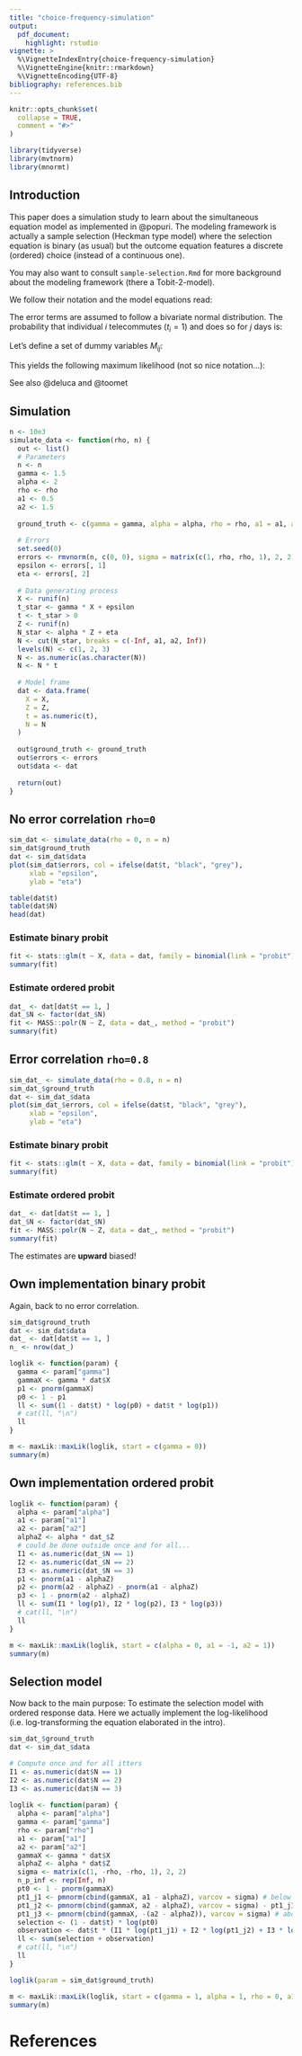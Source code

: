 ```yaml
---
title: "choice-frequency-simulation"
output: 
  pdf_document:
    highlight: rstudio
vignette: >
  %\VignetteIndexEntry{choice-frequency-simulation}
  %\VignetteEngine{knitr::rmarkdown}
  %\VignetteEncoding{UTF-8}
bibliography: references.bib
---
```


```r
knitr::opts_chunk$set(
  collapse = TRUE,
  comment = "#>"
)
```

```r
library(tidyverse)
library(mvtnorm)
library(mnormt)
```

## Introduction

This paper does a simulation study to learn about the simultaneous equation model as implemented in @popuri. The modeling framework is actually a sample selection (Heckman type model) where the selection equation is binary (as usual) but the outcome equation features a discrete (ordered) choice (instead of a continuous one).

You may also want to consult `sample-selection.Rmd` for more background about the modeling framework (there a Tobit-2-model).

We follow their notation and the model equations read:

\begin{align}
  t_i^{*} = \mathbf{\gamma' X_i} + \varepsilon_i, \quad &t_i = 1 \ \text{if} \ t_i^{*} > 0 \ \text{and} \ t_i = 0 \ \text{otherwise} \\
  N_i^{*} = \mathbf{\alpha' Z_i} + \eta_i, \quad &N_i = j \ \text{if} \ a_{j-1} < N_i^{*} \leq a_j, \\
  &j = 1,2,\dots,J, \quad N_i \ \text{observed only if} \ t_i^{*} > 0 \nonumber
\end{align}

The error terms are assumed to follow a bivariate normal distribution. The probability that individual $i$ telecommutes ($t_i = 1$) and does so for $j$ days is:

\begin{align}
  P(t_i = 1, N_i = j) &= \Phi_2(a_j - \mathbf{\alpha' Z_i}; \mathbf{\gamma' X_i}; -\rho) \\
  &-\Phi_2(a_{j-1} - \mathbf{\alpha' Z_i}; \mathbf{\gamma' X_i}; -\rho) \nonumber
\end{align}

Let's define a set of dummy variables $M_{ij}$:

\begin{equation}
  M_{ij} =
    \begin{cases}
      1 & \text{if} \ N_i = j (\text{i.e.}, a_{j-1} < N_i^{*} \leq a_j) \\
      0 & \text{otherwise}
    \end{cases}
\end{equation}

This yields the following maximum likelihood (not so nice notation...):

\begin{align}
  L &= 
    \prod_{i=1}^I \biggl\{ [1 - \Phi(\mathbf{\gamma' X_i})]^{1-t_i} 
      \prod_{j=1}^J [\Phi_2(a_j - \mathbf{\alpha' Z_i}; \mathbf{\gamma' X_i}; -\rho) \\
      &-\Phi_2(a_{j-1} - \mathbf{\alpha' Z_i}; \mathbf{\gamma' X_i}; -\rho)]^{M_{ij}}\biggr\}^{t_i} \nonumber
\end{align}

See also @deluca and @toomet

## Simulation

```r
n <- 10e3
simulate_data <- function(rho, n) {
  out <- list()
  # Parameters
  n <- n
  gamma <- 1.5
  alpha <- 2
  rho <- rho
  a1 <- 0.5
  a2 <- 1.5
  
  ground_truth <- c(gamma = gamma, alpha = alpha, rho = rho, a1 = a1, a2 = a2)
  
  # Errors
  set.seed(0)
  errors <- rmvnorm(n, c(0, 0), sigma = matrix(c(1, rho, rho, 1), 2, 2))
  epsilon <- errors[, 1]
  eta <- errors[, 2]
  
  # Data generating process
  X <- runif(n)
  t_star <- gamma * X + epsilon
  t <- t_star > 0
  Z <- runif(n)
  N_star <- alpha * Z + eta
  N <- cut(N_star, breaks = c(-Inf, a1, a2, Inf))
  levels(N) <- c(1, 2, 3)
  N <- as.numeric(as.character(N))
  N <- N * t
  
  # Model frame
  dat <- data.frame(
    X = X,
    Z = Z,
    t = as.numeric(t),
    N = N
  )
  
  out$ground_truth <- ground_truth
  out$errors <- errors
  out$data <- dat
  
  return(out)
}
```

## No error correlation `rho=0`

```r
sim_dat <- simulate_data(rho = 0, n = n)
sim_dat$ground_truth
dat <- sim_dat$data
plot(sim_dat$errors, col = ifelse(dat$t, "black", "grey"),
     xlab = "epsilon",
     ylab = "eta")

table(dat$t)
table(dat$N)
head(dat)
```

### Estimate binary probit

```r
fit <- stats::glm(t ~ X, data = dat, family = binomial(link = "probit"))
summary(fit)
```

### Estimate ordered probit

```r
dat_ <- dat[dat$t == 1, ]
dat_$N <- factor(dat_$N)
fit <- MASS::polr(N ~ Z, data = dat_, method = "probit")
summary(fit)
```

## Error correlation `rho=0.8`

```r
sim_dat_ <- simulate_data(rho = 0.8, n = n)
sim_dat_$ground_truth
dat <- sim_dat_$data
plot(sim_dat_$errors, col = ifelse(dat$t, "black", "grey"),
     xlab = "epsilon",
     ylab = "eta")
```

### Estimate binary probit

```r
fit <- stats::glm(t ~ X, data = dat, family = binomial(link = "probit"))
summary(fit)
```

### Estimate ordered probit

```r
dat_ <- dat[dat$t == 1, ]
dat_$N <- factor(dat_$N)
fit <- MASS::polr(N ~ Z, data = dat_, method = "probit")
summary(fit)
```

The estimates are **upward** biased!

## Own implementation binary probit

Again, back to no error correlation.

```r
sim_dat$ground_truth
dat <- sim_dat$data
dat_ <- dat[dat$t == 1, ]
n_ <- nrow(dat_)
```


```r
loglik <- function(param) {
  gamma <- param["gamma"]
  gammaX <- gamma * dat$X
  p1 <- pnorm(gammaX)
  p0 <- 1 - p1
  ll <- sum((1 - dat$t) * log(p0) + dat$t * log(p1))
  # cat(ll, "\n")
  ll
}

m <- maxLik::maxLik(loglik, start = c(gamma = 0))
summary(m)
```

## Own implementation ordered probit

```r
loglik <- function(param) {
  alpha <- param["alpha"]
  a1 <- param["a1"]
  a2 <- param["a2"]
  alphaZ <- alpha * dat_$Z
  # could be done outside once and for all...
  I1 <- as.numeric(dat_$N == 1)
  I2 <- as.numeric(dat_$N == 2)
  I3 <- as.numeric(dat_$N == 3)
  p1 <- pnorm(a1 - alphaZ)
  p2 <- pnorm(a2 - alphaZ) - pnorm(a1 - alphaZ)
  p3 <- 1 - pnorm(a2 - alphaZ)
  ll <- sum(I1 * log(p1), I2 * log(p2), I3 * log(p3))
  # cat(ll, "\n")
  ll
}

m <- maxLik::maxLik(loglik, start = c(alpha = 0, a1 = -1, a2 = 1))
summary(m)
```

## Selection model

Now back to the main purpose: To estimate the selection model with ordered response data. Here we actually implement the log-likelihood (i.e. log-transforming the equation elaborated in the intro).

```r
sim_dat_$ground_truth
dat <- sim_dat_$data

# Compute once and for all itters
I1 <- as.numeric(dat$N == 1)
I2 <- as.numeric(dat$N == 2)
I3 <- as.numeric(dat$N == 3)
  
loglik <- function(param) {
  alpha <- param["alpha"]
  gamma <- param["gamma"]
  rho <- param["rho"]
  a1 <- param["a1"]
  a2 <- param["a2"]
  gammaX <- gamma * dat$X
  alphaZ <- alpha * dat$Z
  sigma <- matrix(c(1, -rho, -rho, 1), 2, 2)
  n_p_inf <- rep(Inf, n)
  pt0 <- 1 - pnorm(gammaX)
  pt1_j1 <- pmnorm(cbind(gammaX, a1 - alphaZ), varcov = sigma) # below
  pt1_j2 <- pmnorm(cbind(gammaX, a2 - alphaZ), varcov = sigma) - pt1_j1 # between
  pt1_j3 <- pmnorm(cbind(gammaX, -(a2 - alphaZ)), varcov = sigma) # above
  selection <- (1 - dat$t) * log(pt0)
  observation <- dat$t * (I1 * log(pt1_j1) + I2 * log(pt1_j2) + I3 * log(pt1_j3))
  ll <- sum(selection + observation)
  # cat(ll, "\n")
  ll
}

loglik(param = sim_dat$ground_truth)

m <- maxLik::maxLik(loglik, start = c(gamma = 1, alpha = 1, rho = 0, a1 = -1, a2 = 1))
summary(m)
```

# References
